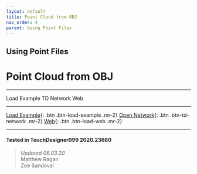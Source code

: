 ```yaml
---
layout: default
title: Point Cloud from OBJ
nav_order: 4
parent: Using Point Files
---
```


## Using Point Files
# Point Cloud from OBJ

----


<TDContentButtons link="">Load Example</TDContentButtons>
<TDContentButtons link="">TD Network</TDContentButtons>
<TDContentButtons link="">Web</TDContentButtons>

----

[Load Example](?actionable=1&action=load_tox&remotePath=https://github.com/mir-lab/touchdesigner-instancing-examples-code/raw/main/tox/006-point-files/container_pointfile_top4.tox){: .btn .btn-load-example .mr-2}
[Open Network](?actionable=1&action=open_floating_network){: .btn .btn-td-network .mr-2}
[Web](?actionable=1&action=open_in_browser){: .btn .btn-load-web .mr-2}

---

#### Tested in TouchDesigner099 2020.23680 
>*Updated 06.03.20*  
Matthew Ragan  
Zoe Sandoval   